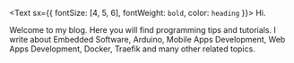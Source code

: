 <Text sx={{ fontSize: [4, 5, 6], fontWeight: `bold`, color: `heading` }}>
  Hi.
</Text>

Welcome to my blog. Here you will find programming tips and tutorials. I write about Embedded Software, Arduino, Mobile Apps Development, Web Apps Development, Docker, Traefik and many other related topics.
